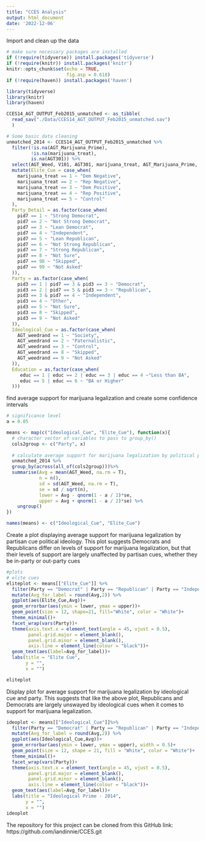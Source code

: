 ```yaml
---
title: "CCES Analysis"
output: html_document
date: '2022-12-06'
---
```

Import and clean up the data
```r

# make sure necessary packages are installed
if (!require(tidyverse)) install.packages('tidyverse')
if (!require(knitr)) install.packages('knitr')
knitr::opts_chunk$set(echo = TRUE,
                      fig.asp = 0.618)
if (!require(haven)) install.packages('haven')

library(tidyverse)
library(knitr)
library(haven)

CCES14_AGT_OUTPUT_Feb2015_unmatched <- as_tibble(
  read_sav("./Data/CCES14_AGT_OUTPUT_Feb2015_unmatched.sav")
  )

# Some basic data cleaning
unmatched_2014 <- CCES14_AGT_OUTPUT_Feb2015_unmatched %>% 
  filter(!is.na(AGT_Marijuana_Prime),
         !is.na(marijuana_treat),
         is.na(AGT301)) %>% 
  select(AGT_Weed, V101, AGT301, marijuana_treat, AGT_Marijuana_Prime, pid7, pid3, AGT_weedrand, educ) %>% 
  mutate(Elite_Cue = case_when(
    marijuana_treat == 1 ~ "Dem Negative",
    marijuana_treat == 2 ~ "Rep Negative",
    marijuana_treat == 3 ~ "Dem Positive", 
    marijuana_treat == 4 ~ "Rep Positive",
    marijuana_treat == 5 ~ "Control" 
  ),
  Party_Detail = as.factor(case_when(
    pid7 == 1 ~ "Strong Democrat",
    pid7 == 2 ~ "Not Strong Democrat",
    pid7 == 3 ~ "Lean Democrat",
    pid7 == 4 ~ "Independent",
    pid7 == 5 ~ "Lean Republican",
    pid7 == 6 ~ "Not Strong Republican",
    pid7 == 7 ~ "Strong Republican",
    pid7 == 8 ~ "Not Sure",
    pid7 == 98 ~ "Skipped",
    pid7 == 99 ~ "Not Asked"
  )),
  Party = as.factor(case_when(
    pid3 == 1 | pid7 == 3 & pid3 == 3 ~ "Democrat",
    pid3 == 2 | pid7 == 5 & pid3 == 3 ~ "Republican",
    pid3 == 3 & pid7 == 4 ~ "Independent",
    pid3 == 4 ~ "Other",
    pid3 == 5 ~ "Not Sure",
    pid3 == 8 ~ "Skipped",
    pid3 == 9 ~ "Not Asked"
  )),
  Ideological_Cue = as.factor(case_when(
    AGT_weedrand == 1 ~ "Society",
    AGT_weedrand == 2 ~ "Paternalistic",
    AGT_weedrand == 3 ~ "Control",
    AGT_weedrand == 8 ~ "Skipped",
    AGT_weedrand == 9 ~ "Not Asked"
  )),
  Education = as.factor(case_when(
     educ == 1 | educ == 2 | educ == 3 | educ == 4 ~"Less than BA",
     educ == 5 | educ == 6 ~ "BA or Higher"
  )))

```


find average support for marijuana legalization and create some confidence intervals
```r
# significance level
a = 0.05 

means <- map(c("Ideological_Cue", "Elite_Cue"), function(x){
  # character vector of variables to pass to group_by()
  cols2group <- c("Party", x)
  
  # calculate average support for marijuana legalization by political party and elite cue
  unmatched_2014 %>% 
  group_by(across(all_of(cols2group)))%>% 
  summarise(Avg = mean(AGT_Weed, na.rm = T),
            n = n(),
            sd = sd(AGT_Weed, na.rm = T),
            se = sd / sqrt(n),
            lower = Avg - qnorm(1 - a / 2)*se,
            upper = Avg + qnorm(1 - a / 2)*se) %>% 
    ungroup()
})

names(means) <- c("Ideological_Cue", "Elite_Cue")

```

Create a plot displaying average support for marijuana legalization by partisan cue political ideology. This plot suggests Democrats and Republicans differ on levels of support for marijuana legalization, but that their levels of support are largely unaffected by partisan cues, whether they be in-party or out-party cues 
```r
#plots
# elite cues
eliteplot <- means[["Elite_Cue"]] %>% 
  filter(Party == "Democrat" | Party == "Republican" | Party == "Independent") %>% 
  mutate(Avg_for_label = round(Avg,2)) %>% 
  ggplot(aes(Elite_Cue,Avg))+
  geom_errorbar(aes(ymin = lower, ymax = upper))+
  geom_point(size = 12, shape=21, fill="White", color = "White")+
  theme_minimal()+
  facet_wrap(vars(Party))+
  theme(axis.text.x = element_text(angle = 45, vjust = 0.5),
        panel.grid.major = element_blank(),
        panel.grid.minor = element_blank(),
        axis.line = element_line(colour = "black"))+
  geom_text(aes(label=Avg_for_label))+
  labs(title = "Elite Cue",
       y = "",
       x = "")

eliteplot
```

Display plot for average support for marijuana legalization by ideological cue and party. This suggests that like the above plot, Republicans and Democrats are largely unswayed by ideological cues when it comes to support for marijuana legalization. 
```r
ideoplot <- means[["Ideological_Cue"]]%>% 
  filter(Party == "Democrat" | Party == "Republican" | Party == "Independent") %>% 
  mutate(Avg_for_label = round(Avg,2)) %>% 
  ggplot(aes(Ideological_Cue,Avg))+
  geom_errorbar(aes(ymin = lower, ymax = upper), width = 0.5)+
  geom_point(size = 12, shape = 21, fill = "White", color = "White")+
  theme_minimal()+
  facet_wrap(vars(Party))+
  theme(axis.text.x = element_text(angle = 45, vjust = 0.5),
        panel.grid.major = element_blank(),
        panel.grid.minor = element_blank(),
        axis.line = element_line(colour = "black"))+
  geom_text(aes(label=Avg_for_label))+
  labs(title = "Ideological Prime - 2014",
       y = "",
       x = "")
ideoplot
```

The repository for this project can be cloned from this GitHub link:
https://github.com/iandinnie/CCES.git





